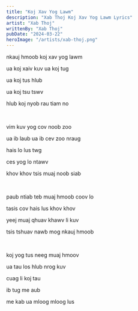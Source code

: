 ```yaml
---
title: "Koj Xav Yog Lawm"
description: "Xab Thoj Koj Xav Yog Lawm Lyrics"
artist: "Xab Thoj"
writtenBy: "Xab Thoj"
pubDate: "2024-03-22"
heroImage: "/artists/xab-thoj.png"
---
```


nkauj hmoob koj xav yog lawm

ua koj xaiv kuv ua koj tug

ua koj tus hlub

ua koj tsu tswv

hlub koj nyob rau tiam no

<br />

vim kuv yog cov noob zoo

ua ib laub ua ib cev zoo nraug

hais lo lus twg

ces yog lo ntawv

khov khov tsis muaj noob siab

<br />

paub ntiab teb muaj hmoob coov lo

tasis cov hais lus khov khov

yeej muaj qhuav khawv li kuv

tsis tshuav nawb mog nkauj hmoob

<br />

koj yog tus neeg muaj hmoov

ua tau los hlub nrog kuv

cuag li koj tau

ib tug me aub

me kab ua mloog mloog lus
